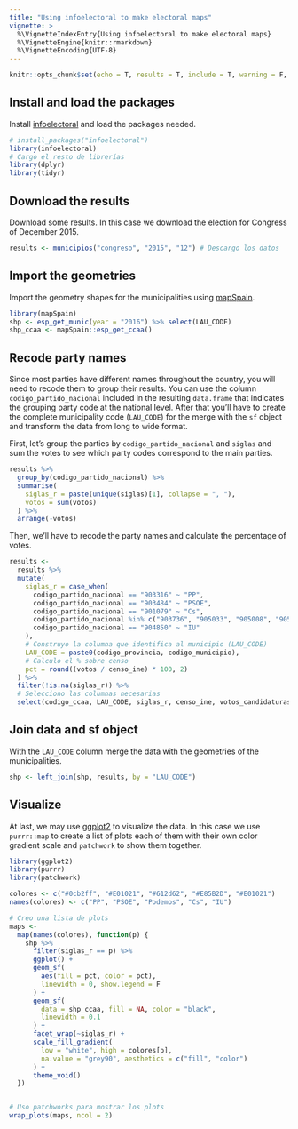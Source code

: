 ---
title: "Using infoelectoral to make electoral maps"
vignette: >
  %\VignetteIndexEntry{Using infoelectoral to make electoral maps}
  %\VignetteEngine{knitr::rmarkdown}
  %\VignetteEncoding{UTF-8}
---

 
```{r setup, include=FALSE}
knitr::opts_chunk$set(echo = T, results = T, include = T, warning = F, message = F)
```


## Install and load the packages

Install [infoelectoral](https://ropenspain.github.io/infoelectoral/) and load the packages needed.

```{r}
# install_packages("infoelectoral")
library(infoelectoral)
# Cargo el resto de librerías
library(dplyr)
library(tidyr)
```

## Download the results

Download some results. In this case we download the election for Congress of December 2015.
```{r}
results <- municipios("congreso", "2015", "12") # Descargo los datos
```


## Import the geometries
Import the geometry shapes for the municipalities using [mapSpain](https://github.com/rOpenSpain/mapSpain). 

```{r}
library(mapSpain)
shp <- esp_get_munic(year = "2016") %>% select(LAU_CODE)
shp_ccaa <- mapSpain::esp_get_ccaa()
```


## Recode party names
Since most parties have different names throughout the country, you will need to recode them to group their results. You can use the column `codigo_partido_nacional` included in the resulting `data.frame` that indicates the grouping party code at the national level. After that you'll have to create the complete municipality code (`LAU_CODE`) for the merge with the `sf` object and transform the data from long to wide format.

First, let's group the parties by `codigo_partido_nacional` and `siglas` and sum the votes to see which party codes correspond to the main parties.
```{r}
results %>%
  group_by(codigo_partido_nacional) %>%
  summarise(
    siglas_r = paste(unique(siglas)[1], collapse = ", "),
    votos = sum(votos)
  ) %>%
  arrange(-votos)
```

Then, we'll have to recode the party names and calculate the percentage of votes.

```{r}
results <-
  results %>%
  mutate(
    siglas_r = case_when(
      codigo_partido_nacional == "903316" ~ "PP",
      codigo_partido_nacional == "903484" ~ "PSOE",
      codigo_partido_nacional == "901079" ~ "Cs",
      codigo_partido_nacional %in% c("903736", "905033", "905008", "905041") ~ "Podemos",
      codigo_partido_nacional == "904850" ~ "IU"
    ),
    # Construyo la columna que identifica al municipio (LAU_CODE)
    LAU_CODE = paste0(codigo_provincia, codigo_municipio),
    # Calculo el % sobre censo
    pct = round((votos / censo_ine) * 100, 2)
  ) %>%
  filter(!is.na(siglas_r)) %>%
  # Selecciono las columnas necesarias
  select(codigo_ccaa, LAU_CODE, siglas_r, censo_ine, votos_candidaturas, pct)
```


## Join data and sf object
With the `LAU_CODE` column merge the data with the geometries of the municipalities.

```{r}
shp <- left_join(shp, results, by = "LAU_CODE")
```

## Visualize

At last, we may use [ggplot2](https://ggplot2.tidyverse.org/) to visualize the data. In this case we use `purrr::map` to create a list of plots each of them with their own color gradient scale and `patchwork` to show them together.

```{r fig.align="center", fig.height = 12, fig.width=8}
library(ggplot2)
library(purrr)
library(patchwork)

colores <- c("#0cb2ff", "#E01021", "#612d62", "#E85B2D", "#E01021")
names(colores) <- c("PP", "PSOE", "Podemos", "Cs", "IU")

# Creo una lista de plots
maps <-
  map(names(colores), function(p) {
    shp %>%
      filter(siglas_r == p) %>%
      ggplot() +
      geom_sf(
        aes(fill = pct, color = pct),
        linewidth = 0, show.legend = F
      ) +
      geom_sf(
        data = shp_ccaa, fill = NA, color = "black",
        linewidth = 0.1
      ) +
      facet_wrap(~siglas_r) +
      scale_fill_gradient(
        low = "white", high = colores[p],
        na.value = "grey90", aesthetics = c("fill", "color")
      ) +
      theme_void()
  })


# Uso patchworks para mostrar los plots
wrap_plots(maps, ncol = 2)
```
